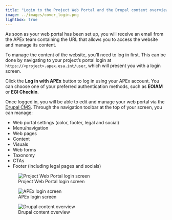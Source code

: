 ```yaml
---
title: "Login to the Project Web Portal and the Drupal content overview"
image: ../images/cover_login.png
lightbox: true
---
```


:::{.grid}
::: {.g-col-8}
As soon as your web portal has been set up, you will receive an email from the APEx team containing the URL that
allows you to access the website and manage its content.

To manage the content of the website, you’ll need to log in first. This can be done by navigating to your project’s
portal login at `https://<project>.apex.esa.int/user`, which will present you with a login screen.

Click the **Log in with APEx** button to log in using your APEx account. You can choose one of your preferred
authentication methods, such as **EOIAM** or **EGI Checkin**.

Once logged in, you will be able to edit and manage your web portal via the
[Drupal CMS](https://new.drupal.org/docs/drupal-cms). Through the navigation toolbar at the top of your screen, you
can manage:

* Web portal settings (color, footer, legal and social)
* Menu/navigation
* Web pages
* Content
* Visuals
* Web forms
* Taxonomy
* CTAs
* Footer (including legal pages and socials)

:::
::: {.g-col-4}

![Project Web Portal login screen](../images/login_1.png){group="gallery-login"}

![APEx login screen](../images/login_2.jpg){group="gallery-login"}

![Drupal content overview](../images/login_3.png){group="gallery-login"}

:::
:::
